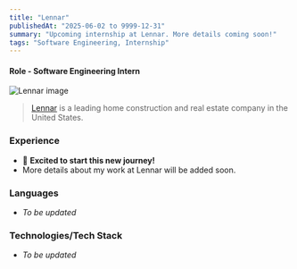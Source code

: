 ```yaml
---
title: "Lennar"
publishedAt: "2025-06-02 to 9999-12-31"
summary: "Upcoming internship at Lennar. More details coming soon!"
tags: "Software Engineering, Internship"
---
```


#### Role - Software Engineering Intern

<div style={{ display: 'flex', justifyContent: 'center' }}>
  <Image
    src="/Lennar.png"
    alt="Lennar image"
    width={340}
    height={100}
  />
</div>

> [Lennar](https://www.lennar.com/) is a leading home construction and real estate company in the United States.


### Experience

- 🚀 **Excited to start this new journey!**
- More details about my work at Lennar will be added soon.

### Languages
* _To be updated_

### Technologies/Tech Stack
* _To be updated_ 
